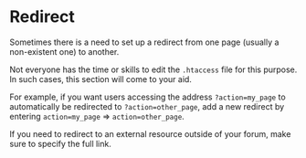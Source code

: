 # Redirect

Sometimes there is a need to set up a redirect from one page (usually a non-existent one) to another.

Not everyone has the time or skills to edit the `.htaccess` file for this purpose. In such cases, this section will come to your aid.

For example, if you want users accessing the address `?action=my_page` to automatically be redirected to `?action=other_page`, add a new redirect by entering `action=my_page` => `action=other_page`.

If you need to redirect to an external resource outside of your forum, make sure to specify the full link.
